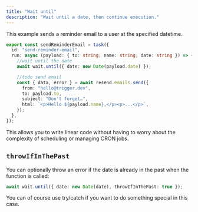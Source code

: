 ```yaml
---
title: "Wait until"
description: "Wait until a date, then continue execution."
---
```


This example sends a reminder email to a user at the specified datetime.

```ts /trigger/reminder-email.ts
export const sendReminderEmail = task({
  id: "send-reminder-email",
  run: async (payload: { to: string; name: string; date: string }) => {
    //wait until the date
    await wait.until({ date: new Date(payload.date) });

    //todo send email
    const { data, error } = await resend.emails.send({
      from: "hello@trigger.dev",
      to: payload.to,
      subject: "Don't forget…",
      html: `<p>Hello ${payload.name},</p><p>...</p>`,
    });
  },
});
```

This allows you to write linear code without having to worry about the complexity of scheduling or managing CRON jobs.

<Snippet file="v3/paused-execution-free.mdx" />

## `throwIfInThePast`

You can optionally throw an error if the date is already in the past when the function is called:

```ts
await wait.until({ date: new Date(date), throwIfInThePast: true });
```

You can of course use try/catch if you want to do something special in this case.

